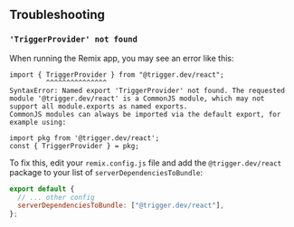 ## Troubleshooting

### `'TriggerProvider' not found`

When running the Remix app, you may see an error like this:

```
import { TriggerProvider } from "@trigger.dev/react";
         ^^^^^^^^^^^^^^^
SyntaxError: Named export 'TriggerProvider' not found. The requested module '@trigger.dev/react' is a CommonJS module, which may not support all module.exports as named exports.
CommonJS modules can always be imported via the default export, for example using:

import pkg from '@trigger.dev/react';
const { TriggerProvider } = pkg;
```

To fix this, edit your `remix.config.js` file and add the `@trigger.dev/react` package to your list of `serverDependenciesToBundle`:

```js
export default {
  // ... other config
  serverDependenciesToBundle: ["@trigger.dev/react"],
};
```
